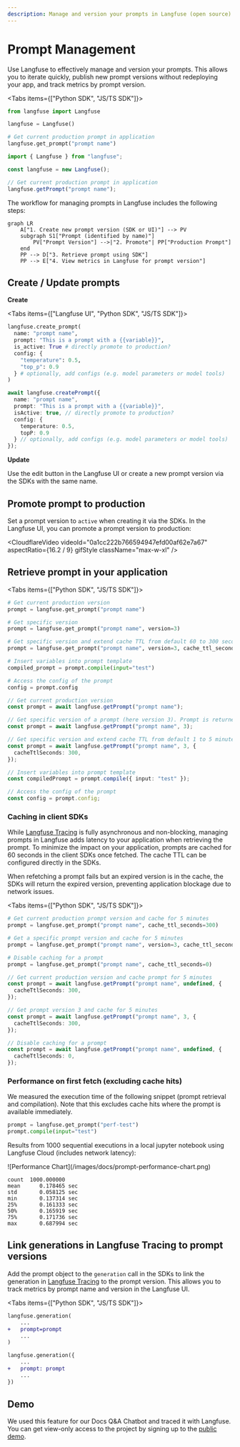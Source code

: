 ```yaml
---
description: Manage and version your prompts in Langfuse (open source). When retrieved, they are cached by the Langfuse SDKs for low latency.
---
```



# Prompt Management

Use Langfuse to effectively manage and version your prompts. This allows you to iterate quickly, publish new prompt versions without redeploying your app, and track metrics by prompt version.

<Tabs items={["Python SDK", "JS/TS SDK"]}>
<Tab>

```python
from langfuse import Langfuse

langfuse = Langfuse()

# Get current production prompt in application
langfuse.get_prompt("prompt name")
```

</Tab>
<Tab>

```typescript
import { Langfuse } from "langfuse";

const langfuse = new Langfuse();

// Get current production prompt in application
langfuse.getPrompt("prompt name");
```

</Tab>
</Tabs>

The workflow for managing prompts in Langfuse includes the following steps:

```mermaid
graph LR
    A["1. Create new prompt version (SDK or UI)"] --> PV
    subgraph S1["Prompt (identified by name)"]
        PV["Prompt Version"] -->|"2. Promote"| PP["Production Prompt"]
    end
    PP --> D["3. Retrieve prompt using SDK"]
    PP --> E["4. View metrics in Langfuse for prompt version"]
```

## Create / Update prompts

**Create**

<Tabs items={["Langfuse UI", "Python SDK", "JS/TS SDK"]}>
<Tab>

<CloudflareVideo
  videoId="3c9bf36417e79dd2d68c3bba2a8f0a98"
  aspectRatio={1.24}
  gifStyle
  className="max-w-xl"
/>

</Tab>
<Tab>

```python
langfuse.create_prompt(
  name: "prompt name",
  prompt: "This is a prompt with a {{variable}}",
  is_active: True # directly promote to production?
  config: {
    "temperature": 0.5,
    "top_p": 0.9
  } # optionally, add configs (e.g. model parameters or model tools)
)
```

</Tab>

<Tab>

```typescript
await langfuse.createPrompt({
  name: "prompt name",
  prompt: "This is a prompt with a {{variable}}",
  isActive: true, // directly promote to production?
  config: {
    temperature: 0.5,
    topP: 0.9
  } // optionally, add configs (e.g. model parameters or model tools)
});
```

</Tab>

</Tabs>

**Update**

Use the edit button in the Langfuse UI or create a new prompt version via the SDKs with the same name.

## Promote prompt to production

Set a prompt version to `active` when creating it via the SDKs. In the Langfuse UI, you can promote a prompt version to production:

<CloudflareVideo
  videoId="0a1cc222b766594947efd00af62e7a67"
  aspectRatio={16.2 / 9}
  gifStyle
  className="max-w-xl"
/>

## Retrieve prompt in your application

<Tabs items={["Python SDK", "JS/TS SDK"]}>
<Tab>

```python
# Get current production version
prompt = langfuse.get_prompt("prompt name")

# Get specific version
prompt = langfuse.get_prompt("prompt name", version=3)

# Get specific version and extend cache TTL from default 60 to 300 seconds
prompt = langfuse.get_prompt("prompt name", version=3, cache_ttl_seconds=300)

# Insert variables into prompt template
compiled_prompt = prompt.compile(input="test")

# Access the config of the prompt
config = prompt.config

```

</Tab>

<Tab>

```typescript
// Get current production version
const prompt = await langfuse.getPrompt("prompt name");

// Get specific version of a prompt (here version 3). Prompt is returned even if not active.
const prompt = await langfuse.getPrompt("prompt name", 3);

// Get specific version and extend cache TTL from default 1 to 5 minutes
const prompt = await langfuse.getPrompt("prompt name", 3, {
  cacheTtlSeconds: 300,
});

// Insert variables into prompt template
const compiledPrompt = prompt.compile({ input: "test" });

// Access the config of the prompt
const config = prompt.config;
```

</Tab>

</Tabs>

### Caching in client SDKs

While [Langfuse Tracing](/docs/tracing/overview) is fully asynchronous and non-blocking, managing prompts in Langfuse adds latency to your application when retrieving the prompt. To minimize the impact on your application, prompts are cached for 60 seconds in the client SDKs once fetched. The cache TTL can be configured directly in the SDKs.

<Callout type="info">

When refetching a prompt fails but an expired version is in the cache, the SDKs will return the expired version, preventing application blockage due to network issues.

</Callout>

<Tabs items={["Python SDK", "JS/TS SDK"]}>
<Tab>

```python
# Get current production prompt version and cache for 5 minutes
prompt = langfuse.get_prompt("prompt name", cache_ttl_seconds=300)

# Get a specific prompt version and cache for 5 minutes
prompt = langfuse.get_prompt("prompt name", version=3, cache_ttl_seconds=300)

# Disable caching for a prompt
prompt = langfuse.get_prompt("prompt name", cache_ttl_seconds=0)
```

</Tab>

<Tab>

```typescript
// Get current production version and cache prompt for 5 minutes
const prompt = await langfuse.getPrompt("prompt name", undefined, {
  cacheTtlSeconds: 300,
});

// Get prompt version 3 and cache for 5 minutes
const prompt = await langfuse.getPrompt("prompt name", 3, {
  cacheTtlSeconds: 300,
});

// Disable caching for a prompt
const prompt = await langfuse.getPrompt("prompt name", undefined, {
  cacheTtlSeconds: 0,
});
```

</Tab>

</Tabs>

### Performance on first fetch (excluding cache hits)

We measured the execution time of the following snippet (prompt retrieval and compilation). Note that this excludes cache hits where the prompt is available immediately.

```python
prompt = langfuse.get_prompt("perf-test")
prompt.compile(input="test")
```

Results from 1000 sequential executions in a local jupyter notebook using Langfuse Cloud (includes network latency):

<div className="sm:grid sm:grid-cols-2 gap-4">

<Frame className="max-w-md">
  ![Performance Chart](/images/docs/prompt-performance-chart.png)
</Frame>

```
count  1000.000000
mean      0.178465 sec
std       0.058125 sec
min       0.137314 sec
25%       0.161333 sec
50%       0.165919 sec
75%       0.171736 sec
max       0.687994 sec
```

</div>

## Link generations in Langfuse Tracing to prompt versions

Add the prompt object to the `generation` call in the SDKs to link the generation in [Langfuse Tracing](/docs/tracing/overview) to the prompt version. This allows you to track metrics by prompt name and version in the Langfuse UI.

<Tabs items={["Python SDK", "JS/TS SDK"]}>
<Tab>

```diff
langfuse.generation(
    ...
+   prompt=prompt
    ...
)
```

</Tab>

<Tab>

```diff
langfuse.generation({
    ...
+   prompt: prompt
    ...
})
```

</Tab>

</Tabs>

## Demo

We used this feature for our Docs Q&A Chatbot and traced it with Langfuse. You can get view-only access to the project by signing up to the [public demo](/docs/demo).
